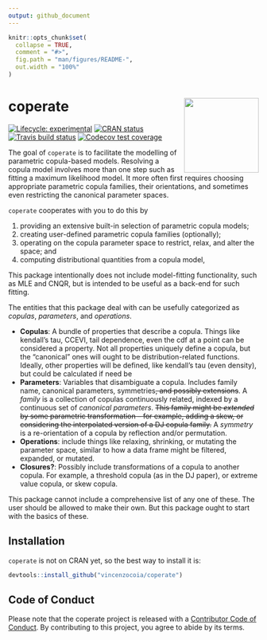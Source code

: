 ```yaml
---
output: github_document
---
```


<!-- README.md is generated from README.Rmd. Please edit that file -->

```r
knitr::opts_chunk$set(
  collapse = TRUE,
  comment = "#>",
  fig.path = "man/figures/README-",
  out.width = "100%"
)
```
# coperate <img src="man/figures/coperate-240x278.png" align="right" height="150"/>

<!-- badges: start -->
[![Lifecycle: experimental](https://img.shields.io/badge/lifecycle-experimental-orange.svg)](https://www.tidyverse.org/lifecycle/#experimental)
[![CRAN status](https://www.r-pkg.org/badges/version/coperate)](https://CRAN.R-project.org/package=coperate)
[![Travis build status](https://travis-ci.com/vincenzocoia/coperate.svg?branch=master)](https://travis-ci.com/vincenzocoia/coperate)
[![Codecov test coverage](https://codecov.io/gh/vincenzocoia/coperate/branch/master/graph/badge.svg)](https://codecov.io/gh/vincenzocoia/coperate?branch=master)
<!-- badges: end -->

The goal of `coperate` is to facilitate the modelling of parametric copula-based models.
Resolving a copula model involves more than one step such as fitting a maximum likelihood model. It more often first requires choosing appropriate parametric copula families, their orientations, and sometimes even restricting the canonical parameter spaces. 

`coperate` cooperates with you to do this by

1. providing an extensive built-in selection of parametric copula models;
2. creating user-defined parametric copula families (optionally);
3. operating on the copula parameter space to restrict, relax, and alter the space; and
4. computing distributional quantities from a copula model,

This package intentionally does not include model-fitting functionality, such as MLE and CNQR, but is intended to be useful as a back-end for such fitting. 

The entities that this package deal with can be usefully categorized as _copulas_, _parameters_, and _operations_. 

- __Copulas__: A bundle of properties that describe a copula. Things like kendall's tau, CCEVI, tail dependence, even the cdf at a point can be considered a property. Not all properties uniquely define a copula, but the "canonical" ones will ought to be distribution-related functions. Ideally, other properties will be defined, like kendall's tau (even density), but could be calculated if need be
- __Parameters__: Variables that disambiguate a copula. Includes family name, canonical parameters, symmetries~~, and possibly extensions~~. A _family_ is a collection of copulas continuously related, indexed by a continuous set of _canonical parameters_. ~~This family might be _extended_ by some parametric transformation -- for example, adding a skew, or considering the interpolated version of a DJ copula family.~~ A _symmetry_ is a re-orientation of a copula by reflection and/or permutation.
- __Operations__: include things like relaxing, shrinking, or mutating the parameter space, similar to how a data frame might be filtered, expanded, or mutated. 
- __Closures?__: Possibly include transformations of a copula to another copula. For example, a threshold copula (as in the DJ paper), or extreme value copula, or skew copula.

This package cannot include a comprehensive list of any one of these. The user should be allowed to make their own. But this package ought to start with the basics of these. 

## Installation

`coperate` is not on CRAN yet, so the best way to install it is:

``` r
devtools::install_github("vincenzocoia/coperate")
```


## Code of Conduct
  
  Please note that the coperate project is released with a [Contributor Code of Conduct](https://contributor-covenant.org/version/2/0/CODE_OF_CONDUCT.html). By contributing to this project, you agree to abide by its terms.
